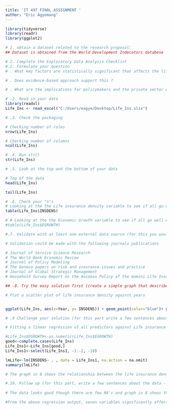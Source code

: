 ```yaml
---
title: 'IT 497 FINAL ASSIGNMENT '
author: "Eric Agyemang"
---
```


```r
library(tidyverse)
library(readr)
library(ggplot2)
```

```r
# 1. obtain a dataset related to the research proposal: 
## Dataset is obtained from the World Development Indecators databese 
```

```r
# 2. Complete the Exploratory Data Analysis Checklist
#.1. Formulate your question 
# .	What key factors are statistically significant that affects the life insurance demand in Africa? 

# .	Does evidence-based approach support this ? 

# .	What are the implications for policymakers and the private sector wishing to scale up life insurance in Africa?

```

```r
# .2. Read in your data 
library(readxl)
Life_Ins <- read_excel("C:/Users/eagye/Desktop/Life_Ins.xlsx")

```

```r
# .3. Check the packaging 

# Checking number of roles
nrow(Life_Ins)
```

```r
# Checking number of columns
ncol(Life_Ins)
```

```r
# .4. Run str() 
str(Life_Ins)
```

```r
# .5. Look at the top and the bottom of your data 

# Top of the data
head(Life_Ins)
```

```r
tail(Life_Ins)
```

```r
# .6. Check your "n"s 
# Looking at the the Life insurance density variable to see if all go well with that dependent variable
table(Life_Ins$INSDENS)
```

```r
# # Looking at the the Economic Growth variable to see if all go well with that independent variable
#table(Life_Ins$EGROWTH)
```

```r
#.7. Validate with at least one external data source (for this you would normally look at existing data -- but for this assignment, just list 5 or more journals or conference proceedings that have research similar to your research proposal)) 

# Validation could be made with the following journals publications

# Journal of Service Science Research
# The World Bank Economic Review
# Journal of Policy Modeling
# The Geneva papers on risk and insurance-issues and practice
# Journal of Global Strategic Management
# Household Survey Report on the Anidaso Policy of the Gemini Life Insurance Company

```

```r
## .8. Try the easy solution first (create a simple graph that describes part of the data. This can be a scatter plot, box plot or histogram or anything else that you feel would be useful).

# Plot a scatter plot of life insurance density against years


ggplot(Life_Ins, aes(x=Year, y= INSDENS)) + geom_point(color="blue")+ geom_smooth(method=lm, formula = y~x, se= FALSE, color="darkred", fill="blue")+ ggtitle("Scatter plot of Life Insurance Density and years")

```

```r
# .9 Challenge your solution (for this part write a few sentences about what the graph in #8 shows -- why does the graph look the way it does)

# Fitting a linear regression of all predictors against Life insurance density variable to determine the significant factors.

#Life_Ins$EGROWTH<-as.numeric(Life_Ins$EGROWTH)
good<-complete.cases(Life_Ins)
Life_Ins1<-Life_Ins[good,]
Life_Ins1<-select(Life_Ins1, -1:-2, -10)
```

```r

lmLife<-lm(INSDENS~ . , data = Life_Ins1, na.action = na.omit)
summary(lmLife)
```

```r
# The graph in 8 shows the relationship between the life insurance density variables and the years. Here, years are plotted on the x-asis against the life insurance density on the y-axis. The dark read line is the line of best fit which shows that most of the points are scatted far way from the line of best fit and this shows how heterogeneous the variables of life insurance in Africa are. These explains the reason why the graph looks like that.
```

```r

#.10. Follow up (for this part, write a few sentences about the data -- could you use it to answer your research questions? If not, where might you find data that could be used to answer your research questions? 
 
# The data looks good though there are few NA's and graph in 8 shows that there are lots of outliers in the data points and the data points looks heterogenous. This data could be used to answer the research questions.

#From the above regression output, seven variables significantly affect life insurance density. These include the Ease of doing business, GNI per capita, Real Interest Rate, Insurance Penetration, Corruption Perception Index, Openness of Economy, and Governement Spending.
```

```r

```

